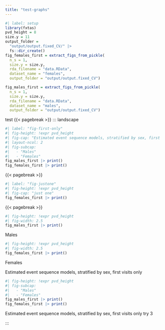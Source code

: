 ```yaml
---
title: "test-graphs"
---
```


```r
#| label: setup
library(fxtas)
pvd_height = 8
size.y = 11
output_folder = 
  "output/output.fixed_CV/" |> 
  fs::dir_create()
fig_females_first = extract_figs_from_pickle(
  n_s = 1,
  size.y = size.y,
  rda_filename = "data.RData",
  dataset_name = "females",
  output_folder = "output/output.fixed_CV")

fig_males_first = extract_figs_from_pickle(
  n_s = 1,
  size.y = size.y,
  rda_filename = "data.RData",
  dataset_name = "males",
  output_folder = "output/output.fixed_CV")
```

test
{{< pagebreak >}}
::: landscape

```r
#| label: "fig-first-only"
#| fig-height: !expr pvd_height
#| fig-cap: "Estimated event sequence models, stratified by sex, first visits only"
#| layout-ncol: 2
#| fig-subcap:
#|   - "Males"
#|   - "Females"
fig_males_first |> print()
fig_females_first |> print()

```

{{< pagebreak >}}

```r
#| label: "fig-justone"
#| fig-height: !expr pvd_height
#| fig-cap: "just one"
fig_females_first |> print()
```

{{< pagebreak >}}

:::: {#fig-v2 layout-ncol="2"}

::::: {#fig-v2-1}

```r
#| fig-height: !expr pvd_height
#| fig-width: 2.5
fig_males_first |> print()

```

Males

:::::

::::: {#fig-v2-2}

```r
#| fig-height: !expr pvd_height
#| fig-width: 2.5
fig_females_first |> print()
```

Females

:::::

Estimated event sequence models, stratified by sex, first visits only

::::

:::: {#fig-try-3 layout-ncol=2}

```r
#| fig-height: !expr pvd_height
#| fig-subcap:
#|   - "Males"
#|   - "Females"
fig_males_first |> print()
fig_females_first |> print()

```

Estimated event sequence models, stratified by sex, first visits only try 3
::::

:::


